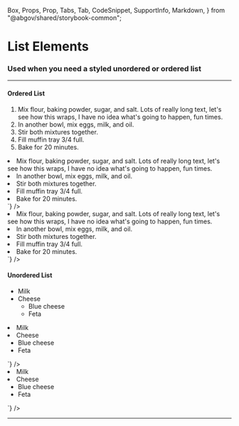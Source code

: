   Box,
  Props,
  Prop,
  Tabs,
  Tab,
  CodeSnippet,
  SupportInfo,
  Markdown,
} from "@abgov/shared/storybook-common";

<Meta title="Utility/List Elements" />

# List Elements

### Used when you need a styled unordered or ordered list

---

#### Ordered List

<Story name="Ordered List">
  <ol class="goa-ordered-list">
    <li>
      Mix flour, baking powder, sugar, and salt. Lots of really long text, let's
      see how this wraps, I have no idea what's going to happen, fun times.
    </li>
    <li>In another bowl, mix eggs, milk, and oil.</li>
    <li>Stir both mixtures together.</li>
    <li>Fill muffin tray 3/4 full.</li>
    <li>Bake for 20 minutes.</li>
  </ol>
</Story>

<Tabs>
  <Tab label="Angular">
    <CodeSnippet
      lang="html"
      code={`
        <ol class="goa-ordered-list">
          <li>
            Mix flour, baking powder, sugar, and salt. Lots of really long text, let's
            see how this wraps, I have no idea what's going to happen, fun times.
          </li>
          <li>In another bowl, mix eggs, milk, and oil.</li>
          <li>Stir both mixtures together.</li>
          <li>Fill muffin tray 3/4 full.</li>
          <li>Bake for 20 minutes.</li>
        </ol>
      `}
    />
  </Tab>
  <Tab label="React">
    <CodeSnippet
      lang="html"
      code={`
        <ol className="goa-ordered-list">
          <li>
            Mix flour, baking powder, sugar, and salt. Lots of really long text, let's
            see how this wraps, I have no idea what's going to happen, fun times.
          </li>
          <li>In another bowl, mix eggs, milk, and oil.</li>
          <li>Stir both mixtures together.</li>
          <li>Fill muffin tray 3/4 full.</li>
          <li>Bake for 20 minutes.</li>
        </ol>
      `}
    />
  </Tab>
</Tabs>

#### Unordered List

<Story name="Unordered List">
  <ul class="goa-unordered-list">
    <li>Milk</li>
    <li>
      Cheese
      <ul class="goa-unordered-list">
        <li>Blue cheese</li>
        <li>Feta</li>
      </ul>
    </li>
  </ul>
</Story>

<Tabs>
  <Tab label="Angular">
    <CodeSnippet
      lang="html"
      code={`
        <ul class="goa-unordered-list">
          <li>Milk</li>
          <li>
            Cheese
            <ul class="goa-unordered-list">
              <li>Blue cheese</li>
              <li>Feta</li>
            </ul>
          </li>
        </ul>
      `}
    />
  </Tab>
  <Tab label="React">
    <CodeSnippet
      lang="html"
      code={`
        <ul className="goa-unordered-list">
          <li>Milk</li>
          <li>
            Cheese
            <ul className="goa-unordered-list">
              <li>Blue cheese</li>
              <li>Feta</li>
            </ul>
          </li>
        </ul>
      `}
    />
  </Tab>
</Tabs>

---

<SupportInfo />
